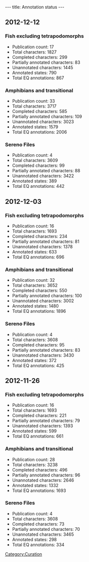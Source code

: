 ---
title: Annotation status
---

==2012-12-12==
===Fish excluding tetrapodomorphs===
* Publication count: 17
* Total characters: 1827
* Completed characters: 299
* Partially annotated characters: 83
* Unannotated characters: 1445
* Annotated states: 790
* Total EQ annotations: 867

===Amphibians and transitional===
*Publication count: 33
*Total characters: 3717
*Completed characters: 585
*Partially annotated characters: 109
*Unannotated characters: 3023
*Annotated states: 1579
*Total EQ annotations: 2006

===Sereno Files===
*Publication count: 4
*Total characters: 3609
*Completed characters: 99
*Partially annotated characters: 88
*Unannotated characters: 3422
*Annotated states: 389
*Total EQ annotations: 442

==2012-12-03==
===Fish excluding tetrapodomorphs===
* Publication count: 16
* Total characters: 1693
* Completed characters: 234
* Partially annotated characters: 81
* Unannotated characters: 1378
* Annotated states: 633
* Total EQ annotations: 696

===Amphibians and transitional===
*Publication count: 32
*Total characters: 3652
*Completed characters: 550
*Partially annotated characters: 100
*Unannotated characters: 3002
*Annotated states: 1480
*Total EQ annotations: 1896

===Sereno Files===
*Publication count: 4
*Total characters: 3608
*Completed characters: 95
*Partially annotated characters: 83
*Unannotated characters: 3430
*Annotated states: 372
*Total EQ annotations: 425

==2012-11-26==
===Fish excluding tetrapodomorphs===
* Publication count: 16
* Total characters: 1693
* Completed characters: 221
* Partially annotated characters: 79
* Unannotated characters: 1393
* Annotated states: 599
* Total EQ annotations: 661

===Amphibians and transitional===
*Publication count: 28
*Total characters: 3238
*Completed characters: 496
*Partially annotated characters: 96
*Unannotated characters: 2646
*Annotated states: 1332
*Total EQ annotations: 1693

===Sereno Files===
*Publication count: 4
*Total characters: 3608
*Completed characters: 73
*Partially annotated characters: 70
*Unannotated characters: 3465
*Annotated states: 298
*Total EQ annotations: 334

[[Category:Curation]]
